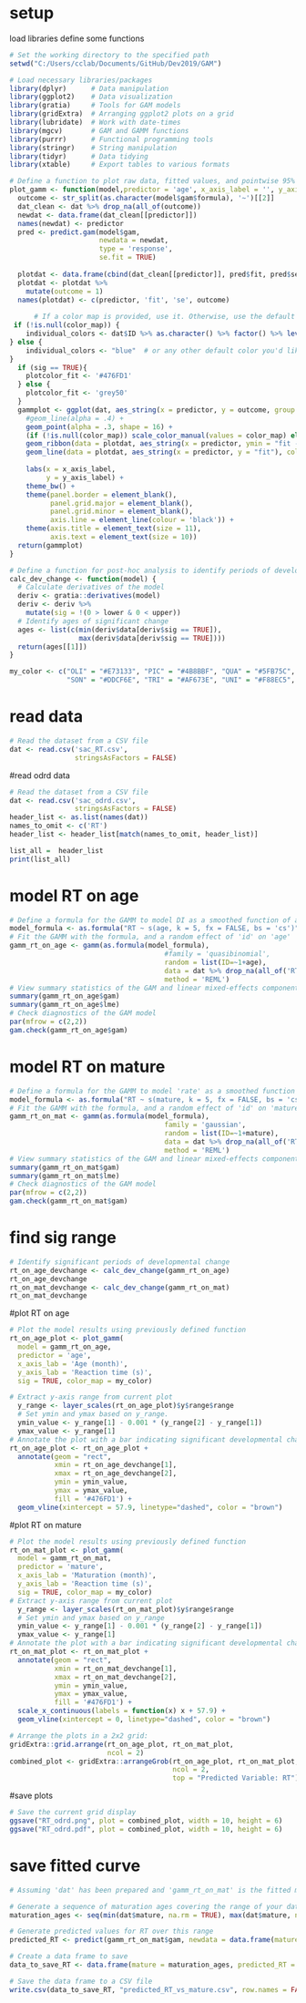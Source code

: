 # setup
load libraries
define some functions
```r
# Set the working directory to the specified path
setwd("C:/Users/cclab/Documents/GitHub/Dev2019/GAM")

# Load necessary libraries/packages
library(dplyr)      # Data manipulation 
library(ggplot2)    # Data visualization
library(gratia)     # Tools for GAM models
library(gridExtra)  # Arranging ggplot2 plots on a grid
library(lubridate)  # Work with date-times
library(mgcv)       # GAM and GAMM functions
library(purrr)      # Functional programming tools
library(stringr)    # String manipulation
library(tidyr)      # Data tidying
library(xtable)     # Export tables to various formats
```

```r
# Define a function to plot raw data, fitted values, and pointwise 95% confidence intervals from a GAMM
plot_gamm <- function(model,predictor = 'age', x_axis_label = '', y_axis_label = '', sig = TRUE, color_map = NULL) {
  outcome <- str_split(as.character(model$gam$formula), '~')[[2]]
  dat_clean <- dat %>% drop_na(all_of(outcome))
  newdat <- data.frame(dat_clean[[predictor]])
  names(newdat) <- predictor
  pred <- predict.gam(model$gam, 
                      newdata = newdat,
                      type = 'response', 
                      se.fit = TRUE)
  
  plotdat <- data.frame(cbind(dat_clean[[predictor]], pred$fit, pred$se))
  plotdat <- plotdat %>% 
    mutate(outcome = 1) 
  names(plotdat) <- c(predictor, 'fit', 'se', outcome)
  
      # If a color map is provided, use it. Otherwise, use the default color.
 if (!is.null(color_map)) {
    individual_colors <- dat$ID %>% as.character() %>% factor() %>% levels() %>% setNames(., .) %>% color_map[.]
} else {
    individual_colors <- "blue"  # or any other default color you'd like
}
  if (sig == TRUE){
    plotcolor_fit <- '#476FD1'
  } else {
    plotcolor_fit <- 'grey50'
  }
  gammplot <- ggplot(dat, aes_string(x = predictor, y = outcome, group = "ID", color = "ID")) + 
    #geom_line(alpha = .4) + 
    geom_point(alpha = .3, shape = 16) +
    (if (!is.null(color_map)) scale_color_manual(values = color_map) else scale_color_identity()) +
    geom_ribbon(data = plotdat, aes_string(x = predictor, ymin = "fit - (1.96 * se)", ymax = "fit + (1.96 * se)"), alpha = .6, fill = plotcolor_fit, inherit.aes = FALSE) + 
    geom_line(data = plotdat, aes_string(x = predictor, y = "fit"), color = plotcolor_fit, inherit.aes = FALSE) + 
    
    labs(x = x_axis_label, 
         y = y_axis_label) +
    theme_bw() +
    theme(panel.border = element_blank(), 
          panel.grid.major = element_blank(),
          panel.grid.minor = element_blank(), 
          axis.line = element_line(colour = 'black')) +
    theme(axis.title = element_text(size = 11),
          axis.text = element_text(size = 10))
  return(gammplot)
}

# Define a function for post-hoc analysis to identify periods of developmental change
calc_dev_change <- function(model) {
  # Calculate derivatives of the model
  deriv <- gratia::derivatives(model)
  deriv <- deriv %>%
    mutate(sig = !(0 > lower & 0 < upper)) 
  # Identify ages of significant change
  ages <- list(c(min(deriv$data[deriv$sig == TRUE]), 
                 max(deriv$data[deriv$sig == TRUE])))
  return(ages[[1]])
}

my_color <- c("OLI" = "#E73133", "PIC" = "#4B8BBF", "QUA" = "#5FB75C", "ROS" = "#FF8C1A",
              "SON" = "#DDCF6E", "TRI" = "#AF673E", "UNI" = "#F88EC5", "VIK" = "#A3A3A3")
```
# read data
```r
# Read the dataset from a CSV file
dat <- read.csv('sac_RT.csv', 
                stringsAsFactors = FALSE) 
```
#read odrd data
```r
# Read the dataset from a CSV file
dat <- read.csv('sac_odrd.csv', 
                stringsAsFactors = FALSE) 
header_list <- as.list(names(dat))
names_to_omit <- c('RT')
header_list <- header_list[match(names_to_omit, header_list)]

list_all =  header_list
print(list_all)
```
# model RT on age
```r
# Define a formula for the GAMM to model DI as a smoothed function of age
model_formula <- as.formula("RT ~ s(age, k = 5, fx = FALSE, bs = 'cs')")
# Fit the GAMM with the formula, and a random effect of 'id' on 'age'
gamm_rt_on_age <- gamm(as.formula(model_formula), 
                                      #family = 'quasibinomial',
                                      random = list(ID=~1+age),
                                      data = dat %>% drop_na(all_of('RT')),
                                      method = 'REML')
# View summary statistics of the GAM and linear mixed-effects components of the model
summary(gamm_rt_on_age$gam)
summary(gamm_rt_on_age$lme)
# Check diagnostics of the GAM model
par(mfrow = c(2,2))
gam.check(gamm_rt_on_age$gam)
```
# model RT on mature
```r
# Define a formula for the GAMM to model 'rate' as a smoothed function of mature ('mature')
model_formula <- as.formula("RT ~ s(mature, k = 5, fx = FALSE, bs = 'cs')")
# Fit the GAMM with the formula, and a random effect of 'id' on 'mature'
gamm_rt_on_mat <- gamm(as.formula(model_formula), 
                                      family = 'gaussian',
                                      random = list(ID=~1+mature),
                                      data = dat %>% drop_na(all_of('RT')), 
                                      method = 'REML')
# View summary statistics of the GAM and linear mixed-effects components of the model
summary(gamm_rt_on_mat$gam)
summary(gamm_rt_on_mat$lme)
# Check diagnostics of the GAM model
par(mfrow = c(2,2))
gam.check(gamm_rt_on_mat$gam)
```
# find sig range
```r
# Identify significant periods of developmental change
rt_on_age_devchange <- calc_dev_change(gamm_rt_on_age)
rt_on_age_devchange
rt_on_mat_devchange <- calc_dev_change(gamm_rt_on_mat)
rt_on_mat_devchange
```

#plot RT on age
```r
# Plot the model results using previously defined function
rt_on_age_plot <- plot_gamm(
  model = gamm_rt_on_age, 
  predictor = 'age',
  x_axis_lab = 'Age (month)',
  y_axis_lab = 'Reaction time (s)',
  sig = TRUE, color_map = my_color)

# Extract y-axis range from current plot
  y_range <- layer_scales(rt_on_age_plot)$y$range$range
  # Set ymin and ymax based on y_range.
  ymin_value <- y_range[1] - 0.001 * (y_range[2] - y_range[1])
  ymax_value <- y_range[1] 
# Annotate the plot with a bar indicating significant developmental change
rt_on_age_plot <- rt_on_age_plot +
  annotate(geom = "rect", 
           xmin = rt_on_age_devchange[1], 
           xmax = rt_on_age_devchange[2], 
           ymin = ymin_value, 
           ymax = ymax_value, 
           fill = '#476FD1') +
  geom_vline(xintercept = 57.9, linetype="dashed", color = "brown")
```
#plot RT on mature
```r
# Plot the model results using previously defined function
rt_on_mat_plot <- plot_gamm(
  model = gamm_rt_on_mat, 
  predictor = 'mature',
  x_axis_lab = 'Maturation (month)',
  y_axis_lab = 'Reaction time (s)',
  sig = TRUE, color_map = my_color)
# Extract y-axis range from current plot
  y_range <- layer_scales(rt_on_mat_plot)$y$range$range
  # Set ymin and ymax based on y_range
  ymin_value <- y_range[1] - 0.001 * (y_range[2] - y_range[1])
  ymax_value <- y_range[1] 
# Annotate the plot with a bar indicating significant developmental change
rt_on_mat_plot <- rt_on_mat_plot + 
  annotate(geom = "rect", 
           xmin = rt_on_mat_devchange[1], 
           xmax = rt_on_mat_devchange[2], 
           ymin = ymin_value, 
           ymax = ymax_value, 
           fill = '#476FD1') +
  scale_x_continuous(labels = function(x) x + 57.9) +
  geom_vline(xintercept = 0, linetype="dashed", color = "brown")
```

```r
# Arrange the plots in a 2x2 grid:
gridExtra::grid.arrange(rt_on_age_plot, rt_on_mat_plot,
                        ncol = 2)
combined_plot <- gridExtra::arrangeGrob(rt_on_age_plot, rt_on_mat_plot,
                                        ncol = 2,
                                        top = "Predicted Variable: RT")
```
#save plots
```r
# Save the current grid display
ggsave("RT_odrd.png", plot = combined_plot, width = 10, height = 6)
ggsave("RT_odrd.pdf", plot = combined_plot, width = 10, height = 6)
```

# save fitted curve
```r
# Assuming 'dat' has been prepared and 'gamm_rt_on_mat' is the fitted model for 'RT'

# Generate a sequence of maturation ages covering the range of your data
maturation_ages <- seq(min(dat$mature, na.rm = TRUE), max(dat$mature, na.rm = TRUE), length.out = 100)

# Generate predicted values for RT over this range
predicted_RT <- predict(gamm_rt_on_mat$gam, newdata = data.frame(mature = maturation_ages), type = "response")

# Create a data frame to save
data_to_save_RT <- data.frame(mature = maturation_ages, predicted_RT = predicted_RT)

# Save the data frame to a CSV file
write.csv(data_to_save_RT, "predicted_RT_vs_mature.csv", row.names = FALSE)

```

